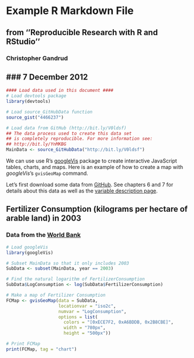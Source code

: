 # Example R Markdown File
## from ''Reproducible Research with R and RStudio''
### Christopher Gandrud
### 7 December 2012
-----------

```r
#### Load data used in this document #### 
# Load devtools package
library(devtools)

# Load source_GitHubData function
source_gist("4466237")

# Load data from GitHub (http://bit.ly/V0ldsf)
## The data process used to create this data set
## is completely reproducible. For more information see:
## http://bit.ly/YnMKBG
MainData <- source_GitHubData("http://bit.ly/V0ldsf")
```

We can use use R's [googleVis](http://code.google.com/p/google-motion-charts-with-r/#Examples) package to create interactive JavaScript tables, charts, and maps. Here is an example of how to create a map with *googleVis*'s `gvisGeoMap` command. 

Let's first download some data from [GitHub](https://github.com/). See chapters 6 and 7 for details about this data as well as the [variable description page](https://github.com/christophergandrud/Rep-Res-Examples/blob/master/DataGather_Merge/MainData_VariableDescriptions.md).

## Fertilizer Consumption (kilograms per hectare of arable land) in 2003
### Data from the [World Bank](http://data.worldbank.org/indicator/AG.CON.FERT.ZS)

```r
# Load googleVis
library(googleVis)

# Subset MainData so that it only includes 2003
SubData <- subset(MainData, year == 2003)

# Find the natural logarithm of FertilizerConsumption
SubData$LogConsumption <- log(SubData$FertilizerConsumption)

# Make a map of Fertilizer Consumption
FCMap <- gvisGeoMap(data = SubData,
                    locationvar = "iso2c",
                    numvar = "LogConsumption",
                    options = list(
                      colors = "[0xECE7F2, 0xA6BDDB, 0x2B8CBE]",
                      width = "780px",
                      height = "500px"))

# Print FCMap
print(FCMap, tag = "chart")
```

